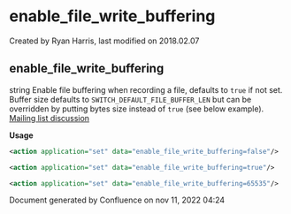 
# enable_file_write_buffering 

 Created by  Ryan Harris, last modified on 2018.02.07

## enable_file_write_buffering

string Enable file buffering when recording a file, defaults to `true` if not set. Buffer size defaults to `SWITCH_DEFAULT_FILE_BUFFER_LEN` but can be overridden by putting bytes size instead of `true` (see below example). [Mailing list discussion](http://lists.freeswitch.org/pipermail/freeswitch-users/2012-April/082835.html)

**Usage**

```xml
<action application="set" data="enable_file_write_buffering=false"/>
```

```xml
<action application="set" data="enable_file_write_buffering=true"/>
```

```xml
<action application="set" data="enable_file_write_buffering=65535"/>
```

Document generated by Confluence on nov 11, 2022 04:24
